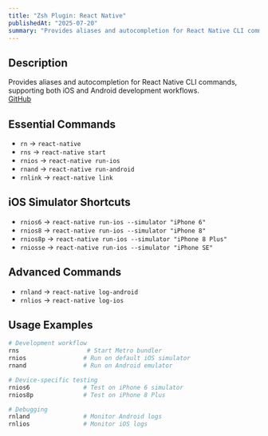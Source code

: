 ```yaml
---
title: "Zsh Plugin: React Native"
publishedAt: "2025-07-20"
summary: "Provides aliases and autocompletion for React Native CLI commands, supporting both iOS and Android development workflows."
---
```


## Description

Provides aliases and autocompletion for React Native CLI commands, supporting both iOS and Android development workflows.  
[GitHub](https://github.com/ohmyzsh/ohmyzsh/blob/master/plugins/react-native/README.md)

## Essential Commands

- `rn` → `react-native`
- `rns` → `react-native start`
- `rnios` → `react-native run-ios`
- `rnand` → `react-native run-android`
- `rnlink` → `react-native link`

## iOS Simulator Shortcuts

- `rnios6` → `react-native run-ios --simulator "iPhone 6"`
- `rnios8` → `react-native run-ios --simulator "iPhone 8"`
- `rnios8p` → `react-native run-ios --simulator "iPhone 8 Plus"`
- `rniosse` → `react-native run-ios --simulator "iPhone SE"`

## Advanced Commands

- `rnland` → `react-native log-android`
- `rnlios` → `react-native log-ios`

## Usage Examples

```bash
# Development workflow
rns                   # Start Metro bundler
rnios                # Run on default iOS simulator
rnand                # Run on Android emulator

# Device-specific testing
rnios6               # Test on iPhone 6 simulator
rnios8p              # Test on iPhone 8 Plus

# Debugging
rnland               # Monitor Android logs
rnlios               # Monitor iOS logs
```
